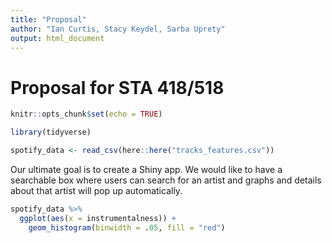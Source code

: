 ```yaml
---
title: "Proposal"
author: "Ian Curtis, Stacy Keydel, Sarba Uprety"
output: html_document
---
```

# Proposal for STA 418/518

```r
knitr::opts_chunk$set(echo = TRUE)
```


```r
library(tidyverse)

spotify_data <- read_csv(here::here("tracks_features.csv"))
```

Our ultimate goal is to create a Shiny app. We would like to have a searchable box where users can search for an artist and graphs and details about that artist will pop up automatically. 


```r
spotify_data %>% 
  ggplot(aes(x = instrumentalness)) +
    geom_histogram(binwidth = .05, fill = "red")
```





